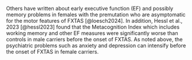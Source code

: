Others have written about
early executive function (EF) and possibly memory problems
in females with the premutation
who are asymptomatic for the motor features of FXTAS [@loesch2024].
In addition, Hessl et al., 2023 [@hessl2023]
found that the Metacognition Index
which includes working memory and other EF measures
were significantly worse than controls in male carriers
before the onset of FXTAS.
As noted above,
the psychiatric problems such as anxiety and depression
can intensify before the onset of FXTAS in female carriers.
